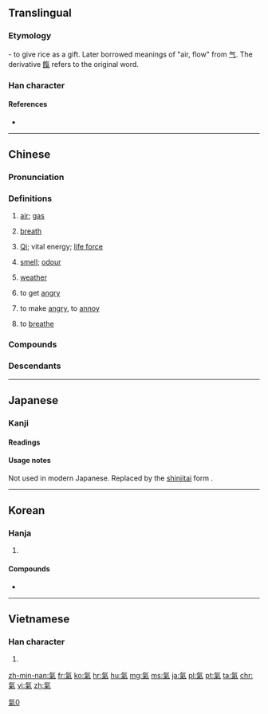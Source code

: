 {{also|气|気|炁}}
==Translingual==
{{ja-forms|[[気]]|[[气]]|[[氣]]}}

===Etymology===
{{Han compound|气|米|c1=p|c2=s|t2=rice|ls=psc}} - to give rice as a gift. Later borrowed meanings of "air, flow" from [[气]]. The derivative [[餼]] refers to the original word.

===Han character===
{{Han char|rn=84|rad=气|as=06|sn=10|four=8091<sub>7</sub>|canj=人弓火木 (ONFD)|ids=⿹[[气]][[米]]}}

====References====
* {{Han ref|kx=0599.120|dkj=17059|dj=0990.260|hdz=32011.140|uh=6C23|ud=27683|bh=AEF0|bd=44784}}

----

==Chinese==
{{zh-forms|s=气}}

===Pronunciation===
{{zh-pron
|m=qì
|ma=Zh-qì.ogg
|c=hei3
|h=pfs=hi
|md=ké
|mn=khì/khùi
|mn_note=khùi - vernacular, khì - literary
|w=2qi
|mc=y
|oc=y
|cat=n,v
}}

===Definitions===
{{zh-hanzi}}

# [[air]]; [[gas]]
#: {{zh-l|天然氣|natural gas}}
#: {{zh-usex|出去 透 透氣！|Go out to breathe fresh '''air'''!}}
#: {{zh-usex|輪胎 漏 '''氣''' 了。|The tire leaks '''air'''.}}
# [[breath]]
#: {{zh-usex|喘不過'''氣''' 來|to be out of '''breath'''}}
#: {{zh-usex|我 會 戰鬥 到 最后 一 口 '''氣'''。|I will fight to my last '''breath'''.}}
# {{cx|Chinese philosophy|lang=zh}} [[qi|Qi]]; vital energy; [[life force]]
# [[smell]]; [[odour]]
#: {{zh-l|氣味|smell}}
#: {{zh-usex|把 廚炊 的 煙火 '''氣''' 從 衣服 上 去掉 是 很 難 的。|It is difficult to remove the '''smell''' of cooking from clothes.}}
# [[weather]]
#: {{zh-l|天氣|weather}}
# to get [[angry]]
#: {{zh-l|生氣|to get angry}}
# to make [[angry]], to [[annoy]]
#: {{zh-usex|別 '''氣''' 我！|Don't '''annoy''' me!}}
# to [[breathe]]

===Compounds===
{{der5
| {{zh-l|氣昂昂/气昂昂}}
| {{zh-l|氣泵/气泵}}
| {{zh-l|氣不打一處來/气不打一处来}}
| {{zh-l|氣不忿兒/气不忿儿}}
| {{zh-l|氣不公/气不公}}
| {{zh-l|氣不過/气不过}}
| {{zh-l|氣不平/气不平}}
| {{zh-l|氣沖沖/气冲冲}}
| {{zh-l|氣沖牛鬥/气冲牛斗}}
| {{zh-l|氣沖鬥牛/气冲斗牛}}
| {{zh-l|氣沖霄漢/气冲霄汉}}
| {{zh-l|氣喘/气喘}}
| {{zh-l|氣喘喘/气喘喘}}
| {{zh-l|氣喘吁吁/气喘吁吁}}
| {{zh-l|氣窗/气窗}}
| {{zh-l|氣錘/气锤}}
| {{zh-l|氣粗/气粗}}
| {{zh-l|氣墊/气垫}}
| {{zh-l|氣墊船/气垫船}}
| {{zh-l|氣度/气度}}
| {{zh-l|氣短/气短}}
| {{zh-l|氣閥/气阀}}
| {{zh-l|氣氛/气氛}}
| {{zh-l|氣忿忿/气忿忿}}
| {{zh-l|氣憤/气愤}}
| {{zh-l|氣概/气概}}
| {{zh-l|氣割/气割}}
| {{zh-l|氣功/气功}}
| {{zh-l|氣鼓鼓/气鼓鼓}}
| {{zh-l|氣管/气管}}
| {{zh-l|氣管炎/气管炎}}
| {{zh-l|氣貫長虹/气贯长虹}}
| {{zh-l|氣鍋/气锅}}
| {{zh-l|氣焊/气焊}}
| {{zh-l|氣哼哼/气哼哼}}
| {{zh-l|氣候/气候}}
| {{zh-l|氣呼呼/气呼呼}}
| {{zh-l|氣化/气化}}
| {{zh-l|氣話/气话}}
| {{zh-l|氣火/气火}}
| {{zh-l|氣急/气急}}
| {{zh-l|氣急敗壞/气急败坏}}
| {{zh-l|氣節/气节}}
| {{zh-l|氣井/气井}}
| {{zh-l|氣撅撅/气撅撅}}
| {{zh-l|氣絕/气绝}}
| {{zh-l|氣厥/气厥}}
| {{zh-l|氣孔/气孔}}
| {{zh-l|氣浪/气浪}}
| {{zh-l|氣類/气类}}
| {{zh-l|氣力/气力}}
| {{zh-l|氣量/气量}}
| {{zh-l|氣流/气流}}
| {{zh-l|氣脈/气脉}}
| {{zh-l|氣門/气门}}
| {{zh-l|氣門心/气门心}}
| {{zh-l|氣悶/气闷}}
| {{zh-l|氣囊/气囊}}
| {{zh-l|氣囔囔/气囔囔}}
| {{zh-l|氣惱/气恼}}
| {{zh-l|氣餒/气馁}}
| {{zh-l|氣逆/气逆}}
| {{zh-l|氣派/气派}}
| {{zh-l|氣泡/气泡}}
| {{zh-l|氣魄/气魄}}
| {{zh-l|氣槍/气枪}}
| {{zh-l|氣球/气球}}
| {{zh-l|氣兒不打一處來/气儿不打一处来}}
| {{zh-l|氣兒不順/气儿不顺}}
| {{zh-l|氣人/气人}}
| {{zh-l|氣嗓/气嗓}}
| {{zh-l|氣色/气色}}
| {{zh-l|氣盛/气盛}}
| {{zh-l|氣勢/气势}}
| {{zh-l|氣勢磅礴/气势磅礴}}
| {{zh-l|氣勢洶洶/气势汹汹}}
| {{zh-l|氣數/气数}}
| {{zh-l|氣態/气态}}
| {{zh-l|氣體/气体}}
| {{zh-l|氣田/气田}}
| {{zh-l|氣筒/气筒}}
| {{zh-l|氣頭上/气头上}}
| {{zh-l|氣團/气团}}
| {{zh-l|氣吞山河/气吞山河}}
| {{zh-l|氣味/气味}}
| {{zh-l|氣溫/气温}}
| {{zh-l|氣息/气息}}
| {{zh-l|氣息奄奄/气息奄奄}}
| {{zh-l|氣象/气象}}
| {{zh-l|氣象臺/气象台}}
| {{zh-l|氣象萬千/气象万千}}
| {{zh-l|氣象學/气象学}}
| {{zh-l|氣象站/气象站}}
| {{zh-l|氣性/气性}}
| {{zh-l|氣洶洶/气汹汹}}
| {{zh-l|氣胸/气胸}}
| {{zh-l|氣咻咻/气咻咻}}
| {{zh-l|氣籲籲/气吁吁}}
| {{zh-l|氣虛/气虚}}
| {{zh-l|氣壓/气压}}
| {{zh-l|氣壓表/气压表}}
| {{zh-l|氣眼/气眼}}
| {{zh-l|氣焰/气焰}}
| {{zh-l|氣宇/气宇}}
| {{zh-l|氣運/气运}}
| {{zh-l|氣韻/气韵}}
| {{zh-l|氣質/气质}}
| {{zh-l|氣壯山河/气壮山河}}
}}

===Descendants===
{{Sinoxenic-word|氣|s=気|き|기|khí}}

{{zh-cat|Elementary|Intermediate}}

----

==Japanese==

===Kanji===
{{ja-kanji|grade=|rs=气06|style=ky|shin=気}}

====Readings====
{{ja-readings
|goon=[[け]] (ke)
|kanon=[[き]] (ki)
|kun={{qualifier|rare}} [[いき]] (iki)
}}

====Usage notes====
Not used in modern Japanese.  Replaced by the [[新字体#Japanese|shinjitai]] form {{m|ja|気}}.

----

==Korean==

===Hanja===
{{ko-hanja|hangeul=기|eumhun=|mr=ki|y=ki}}

# {{defn|lang=ko|sort=气06}}

====Compounds====
* {{l|ko|感氣|tr=[[감기]], gamgi}}
----

==Vietnamese==

===Han character===
{{vi-hantu|[[khí]]|rs=气06}}

# {{defn|lang=vi|sort=气06}}

[[Category:CJKV characters simplified differently in Japan and China|氣0]]

[[zh-min-nan:氣]]
[[fr:氣]]
[[ko:氣]]
[[hr:氣]]
[[hu:氣]]
[[mg:氣]]
[[ms:氣]]
[[ja:氣]]
[[pl:氣]]
[[pt:氣]]
[[ta:氣]]
[[chr:氣]]
[[vi:氣]]
[[zh:氣]]